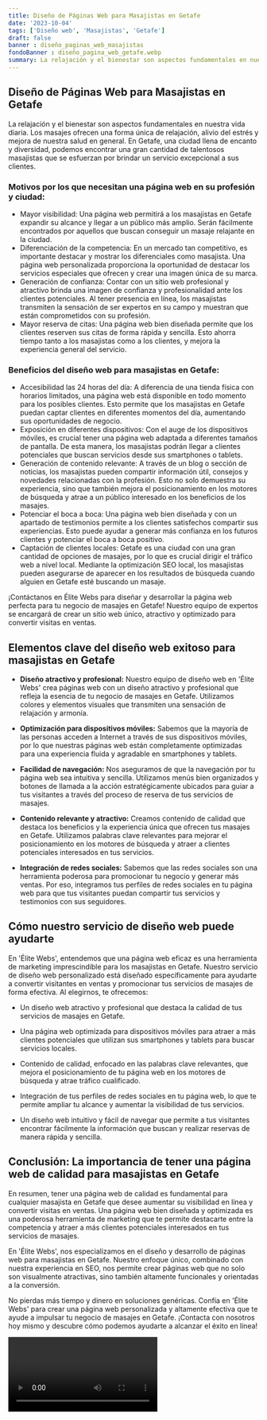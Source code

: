 ```yaml
---
title: Diseño de Páginas Web para Masajistas en Getafe
date: '2023-10-04'
tags: ['Diseño web', 'Masajistas', 'Getafe']
draft: false
banner : diseño_paginas_web_masajistas
fondoBanner : diseño_pagina_web_getafe.webp
summary: La relajación y el bienestar son aspectos fundamentales en nuestra vida diaria. Los masajes ofrecen una forma única de relajación, alivio del estrés y mejora de nuestra salud en general. En Getafe, una ciudad llena de encanto y diversidad, podemos encontrar una gran cantidad de talentosos masajistas que se esfuerzan por brindar un servicio excepcional a sus clientes.
---
```


## Diseño de Páginas Web para Masajistas en Getafe

La relajación y el bienestar son aspectos fundamentales en nuestra vida diaria. Los masajes ofrecen una forma única de relajación, alivio del estrés y mejora de nuestra salud en general. En Getafe, una ciudad llena de encanto y diversidad, podemos encontrar una gran cantidad de talentosos masajistas que se esfuerzan por brindar un servicio excepcional a sus clientes.

### Motivos por los que necesitan una página web en su profesión y ciudad:
- Mayor visibilidad: Una página web permitirá a los masajistas en Getafe expandir su alcance y llegar a un público más amplio. Serán fácilmente encontrados por aquellos que buscan conseguir un masaje relajante en la ciudad.
- Diferenciación de la competencia: En un mercado tan competitivo, es importante destacar y mostrar los diferenciales como masajista. Una página web personalizada proporciona la oportunidad de destacar los servicios especiales que ofrecen y crear una imagen única de su marca.
- Generación de confianza: Contar con un sitio web profesional y atractivo brinda una imagen de confianza y profesionalidad ante los clientes potenciales. Al tener presencia en línea, los masajistas transmiten la sensación de ser expertos en su campo y muestran que están comprometidos con su profesión.
- Mayor reserva de citas: Una página web bien diseñada permite que los clientes reserven sus citas de forma rápida y sencilla. Esto ahorra tiempo tanto a los masajistas como a los clientes, y mejora la experiencia general del servicio.

### Beneficios del diseño web para masajistas en Getafe:
- Accesibilidad las 24 horas del día: A diferencia de una tienda física con horarios limitados, una página web está disponible en todo momento para los posibles clientes. Esto permite que los masajistas en Getafe puedan captar clientes en diferentes momentos del día, aumentando sus oportunidades de negocio.
- Exposición en diferentes dispositivos: Con el auge de los dispositivos móviles, es crucial tener una página web adaptada a diferentes tamaños de pantalla. De esta manera, los masajistas podrán llegar a clientes potenciales que buscan servicios desde sus smartphones o tablets.
- Generación de contenido relevante: A través de un blog o sección de noticias, los masajistas pueden compartir información útil, consejos y novedades relacionadas con la profesión. Esto no solo demuestra su experiencia, sino que también mejora el posicionamiento en los motores de búsqueda y atrae a un público interesado en los beneficios de los masajes.
- Potenciar el boca a boca: Una página web bien diseñada y con un apartado de testimonios permite a los clientes satisfechos compartir sus experiencias. Esto puede ayudar a generar más confianza en los futuros clientes y potenciar el boca a boca positivo.
- Captación de clientes locales: Getafe es una ciudad con una gran cantidad de opciones de masajes, por lo que es crucial dirigir el tráfico web a nivel local. Mediante la optimización SEO local, los masajistas pueden asegurarse de aparecer en los resultados de búsqueda cuando alguien en Getafe esté buscando un masaje.

¡Contáctanos en Élite Webs para diseñar y desarrollar la página web perfecta para tu negocio de masajes en Getafe! Nuestro equipo de expertos se encargará de crear un sitio web único, atractivo y optimizado para convertir visitas en ventas.

<GifSeo />

<Cta />

## Elementos clave del diseño web exitoso para masajistas en Getafe

- **Diseño atractivo y profesional:** Nuestro equipo de diseño web en 'Élite Webs' crea páginas web con un diseño atractivo y profesional que refleja la esencia de tu negocio de masajes en Getafe. Utilizamos colores y elementos visuales que transmiten una sensación de relajación y armonía.

- **Optimización para dispositivos móviles:** Sabemos que la mayoría de las personas acceden a Internet a través de sus dispositivos móviles, por lo que nuestras páginas web están completamente optimizadas para una experiencia fluida y agradable en smartphones y tablets.

- **Facilidad de navegación:** Nos aseguramos de que la navegación por tu página web sea intuitiva y sencilla. Utilizamos menús bien organizados y botones de llamada a la acción estratégicamente ubicados para guiar a tus visitantes a través del proceso de reserva de tus servicios de masajes.

- **Contenido relevante y atractivo:** Creamos contenido de calidad que destaca los beneficios y la experiencia única que ofrecen tus masajes en Getafe. Utilizamos palabras clave relevantes para mejorar el posicionamiento en los motores de búsqueda y atraer a clientes potenciales interesados en tus servicios.

- **Integración de redes sociales:** Sabemos que las redes sociales son una herramienta poderosa para promocionar tu negocio y generar más ventas. Por eso, integramos tus perfiles de redes sociales en tu página web para que tus visitantes puedan compartir tus servicios y testimonios con sus seguidores.

## Cómo nuestro servicio de diseño web puede ayudarte

En 'Élite Webs', entendemos que una página web eficaz es una herramienta de marketing imprescindible para los masajistas en Getafe. Nuestro servicio de diseño web personalizado está diseñado específicamente para ayudarte a convertir visitantes en ventas y promocionar tus servicios de masajes de forma efectiva. Al elegirnos, te ofrecemos:

- Un diseño web atractivo y profesional que destaca la calidad de tus servicios de masajes en Getafe.

- Una página web optimizada para dispositivos móviles para atraer a más clientes potenciales que utilizan sus smartphones y tablets para buscar servicios locales.

- Contenido de calidad, enfocado en las palabras clave relevantes, que mejora el posicionamiento de tu página web en los motores de búsqueda y atrae tráfico cualificado.

- Integración de tus perfiles de redes sociales en tu página web, lo que te permite ampliar tu alcance y aumentar la visibilidad de tus servicios.

- Un diseño web intuitivo y fácil de navegar que permite a tus visitantes encontrar fácilmente la información que buscan y realizar reservas de manera rápida y sencilla.

## Conclusión: La importancia de tener una página web de calidad para masajistas en Getafe

En resumen, tener una página web de calidad es fundamental para cualquier masajista en Getafe que desee aumentar su visibilidad en línea y convertir visitas en ventas. Una página web bien diseñada y optimizada es una poderosa herramienta de marketing que te permite destacarte entre la competencia y atraer a más clientes potenciales interesados en tus servicios de masajes.

En 'Élite Webs', nos especializamos en el diseño y desarrollo de páginas web para masajistas en Getafe. Nuestro enfoque único, combinado con nuestra experiencia en SEO, nos permite crear páginas web que no solo son visualmente atractivas, sino también altamente funcionales y orientadas a la conversión.

No pierdas más tiempo y dinero en soluciones genéricas. Confía en 'Élite Webs' para crear una página web personalizada y altamente efectiva que te ayude a impulsar tu negocio de masajes en Getafe. ¡Contacta con nosotros hoy mismo y descubre cómo podemos ayudarte a alcanzar el éxito en línea!

<Video />

<CtaBot job='Masajistas' city='Getafe'/>

<Gmaps query='Getafe+españa+maps' />
